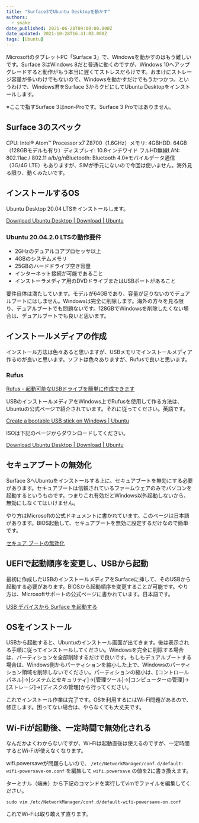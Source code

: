 ```yaml
---
title: "Surface3でUbuntu Desktopを動かす"
authors:
  - snake
date_published: 2021-06-28T09:00:00.000Z
date_updated: 2021-10-28T16:41:03.000Z
tags: [Ubuntu]
---
```


MicrosoftのタブレットPC「Surface 3」で、Windowsを動かすのはもう難しいです。Surface 3はWindows 8だと普通に動くのですが、Windows 10へアップグレードすると動作がもう本当に遅くてストレスだらけです。おまけにストレージ容量が多いわけでもないので、Windowsを動かすだけでもうかつかつ。‌‌というわけで、Windows君をSurface 3からクビにしてUbuntu Desktopをインストールします。

※ここで指すSurface 3はnon-Proです。Surface 3 Proではありません。

## Surface 3のスペック

CPU: Intel® Atom™ Processor x7 Z8700（1.6GHz）‌‌メモリ: 4GB‌‌HDD: 64GB（128GBモデルも有り）‌‌ディスプレイ: 10.8インチワイド フルHD‌‌無線LAN: 802.11ac / 802.11 a/b/g/n‌‌Bluetooth: Bluetooth 4.0‌‌※モバイルデータ通信（3G/4G LTE）もありますが、SIMが手元にないので今回は使いません。海外見る限り、動くみたいです。

## インストールするOS

Ubuntu Desktop 20.04 LTSをインストールします。

[Download Ubuntu Desktop | Download | Ubuntu](https://ubuntu.com/download/desktop)

### Ubuntu 20.04.2.0 LTSの動作要件

- 2GHzのデュアルコアプロセッサ以上
- 4GBのシステムメモリ
- 25GBのハードドライブ空き容量
- インターネット接続が可能であること
- インストーラメディア用のDVDドライブまたはUSBポートがあること

要件自体は満たしています。モデルが64GBであり、容量が足りないのでデュアルブートにはしません。Windowsは完全に削除します。海外の方々を見る限り、デュアルブートでも問題ないです。128GBでWindowsを削除したくない場合は、デュアルブートでも良いと思います。

## インストールメディアの作成

インストール方法は色々あると思いますが、USBメモリでインストールメディア作るのが良いと思います。ソフトは色々ありますが、Rufusで良いと思います。

### Rufus

[Rufus - 起動可能なUSBドライブを簡単に作成できます](https://rufus.ie/ja/)

USBのインストールメディアをWindows上でRufusを使用して作る方法は、Ubuntuの公式ページで紹介されています。それに従ってください。英語です。

[Create a bootable USB stick on Windows | Ubuntu](https://ubuntu.com/tutorials/create-a-usb-stick-on-windows#1-overview)

ISOは下記のページからダウンロードしてください。

[Download Ubuntu Desktop | Download | Ubuntu](https://ubuntu.com/download/desktop)

## セキュアブートの無効化

Surface 3へUbuntuをインストールする上に、セキュアブートを無効にする必要があります。セキュアブートは信頼されているファームウェアのみでパソコンを起動するというものです。つまりこれ有効だとWindows以外起動しないから、無効にしなくてはいけません。

やり方はMicrosoftの公式ドキュメントに書かれています。このページは日本語があります。BIOS起動して、セキュアブートを無効に設定するだけなので簡単です。

[セキュア ブートの無効化](https://docs.microsoft.com/ja-jp/windows-hardware/manufacture/desktop/disabling-secure-boot)

## UEFIで起動順序を変更し、USBから起動

最初に作成したUSBのインストールメディアをSurfaceに挿して、そのUSBから起動する必要があります。BIOSから起動順序を変更することが可能です。やり方は、Microsoftサポートの公式ページに書かれています。日本語です。

[USB デバイスから Surface を起動する](https://support.microsoft.com/ja-jp/surface/usb-%E3%83%87%E3%83%90%E3%82%A4%E3%82%B9%E3%81%8B%E3%82%89-surface-%E3%82%92%E8%B5%B7%E5%8B%95%E3%81%99%E3%82%8B-fe7a7323-8d1d-823d-be17-9aec89c4f9f5)

## OSをインストール

USBから起動すると、Ubuntuのインストール画面が出てきます。後は表示される手順に従ってインストールしてください。Windowsを完全に削除する場合は、パーティションを全部削除するだけで良いです。もしもデュアルブートする場合は、Windows側からパーティションを縮小した上で、Windowsのパーティション領域を削除しないでください。‌‌パーティションの縮小は、[コントロールパネル]->[システムとセキュリティ]->[管理ツール]->[コンピューターの管理]->[ストレージ]->[ディスクの管理]から行ってください。

これでインストール作業は完了です。OSを利用するにはWi-Fi問題があるので、修正します。困ってない場合は、やらなくても大丈夫です。

## Wi-Fiが起動後、一定時間で無効化される

なんだかよくわからないですが、Wi-Fiは起動直後は使えるのですが、一定時間するとWi-Fiが使えなくなります。

wifi.powersaveが問題らしいので、 `/etc/NetworkManager/conf.d/default-wifi-powersave-on.conf` を編集して `wifi.powersave` の値を2に書き換えます。

ターミナル（端末）から下記のコマンドを実行してvimでファイルを編集してください。

    sudo vim /etc/NetworkManager/conf.d/default-wifi-powersave-on.conf

これでWi-Fiは取り敢えず直ります。
